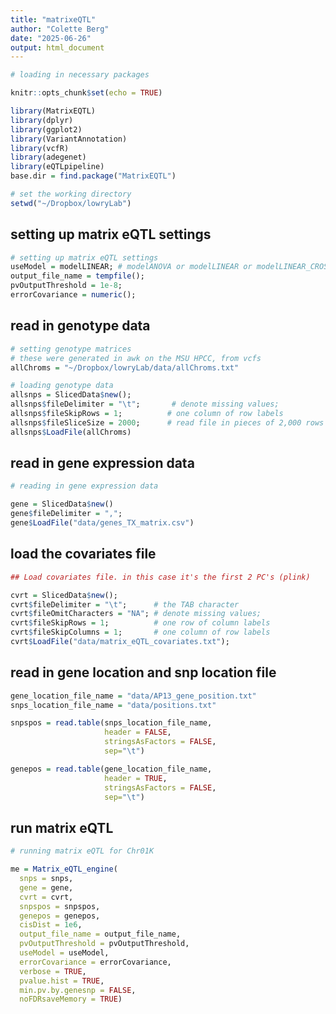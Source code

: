 ```yaml
---
title: "matrixeQTL"
author: "Colette Berg"
date: "2025-06-26"
output: html_document
---
```


```r
# loading in necessary packages 

knitr::opts_chunk$set(echo = TRUE)

library(MatrixEQTL)
library(dplyr)
library(ggplot2)
library(VariantAnnotation)
library(vcfR)
library(adegenet)
library(eQTLpipeline)
base.dir = find.package("MatrixEQTL")

# set the working directory
setwd("~/Dropbox/lowryLab")
```

## setting up matrix eQTL settings

```r

# setting up matrix eQTL settings
useModel = modelLINEAR; # modelANOVA or modelLINEAR or modelLINEAR_CROSS
output_file_name = tempfile();
pvOutputThreshold = 1e-8;
errorCovariance = numeric();

```

## read in genotype data

```r

# setting genotype matrices 
# these were generated in awk on the MSU HPCC, from vcfs 
allChroms = "~/Dropbox/lowryLab/data/allChroms.txt"

# loading genotype data 
allsnps = SlicedData$new();
allsnps$fileDelimiter = "\t";       # denote missing values;
allsnps$fileSkipRows = 1;          # one column of row labels
allsnps$fileSliceSize = 2000;      # read file in pieces of 2,000 rows
allsnps$LoadFile(allChroms)


```

## read in gene expression data

```r

# reading in gene expression data 

gene = SlicedData$new()
gene$fileDelimiter = ",";    
gene$LoadFile("data/genes_TX_matrix.csv")


```

## load the covariates file

```r

## Load covariates file. in this case it's the first 2 PC's (plink)

cvrt = SlicedData$new();
cvrt$fileDelimiter = "\t";      # the TAB character
cvrt$fileOmitCharacters = "NA"; # denote missing values;
cvrt$fileSkipRows = 1;          # one row of column labels
cvrt$fileSkipColumns = 1;       # one column of row labels
cvrt$LoadFile("data/matrix_eQTL_covariates.txt");

```

## read in gene location and snp location file 

```r

gene_location_file_name = "data/AP13_gene_position.txt"
snps_location_file_name = "data/positions.txt"

snpspos = read.table(snps_location_file_name, 
                     header = FALSE, 
                     stringsAsFactors = FALSE,
                     sep="\t")

genepos = read.table(gene_location_file_name, 
                     header = TRUE, 
                     stringsAsFactors = FALSE,
                     sep="\t")

```

## run matrix eQTL

```r
# running matrix eQTL for Chr01K 

me = Matrix_eQTL_engine(
  snps = snps,
  gene = gene,
  cvrt = cvrt,
  snpspos = snpspos,
  genepos = genepos,
  cisDist = 1e6,
  output_file_name = output_file_name,
  pvOutputThreshold = pvOutputThreshold,
  useModel = useModel,
  errorCovariance = errorCovariance,
  verbose = TRUE,
  pvalue.hist = TRUE,
  min.pv.by.genesnp = FALSE,
  noFDRsaveMemory = TRUE)

```


